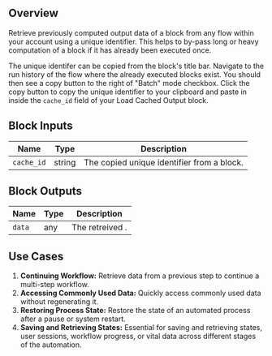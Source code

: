 ## Overview

Retrieve previously computed output data of a block from any flow within your account using a unique identifier. This helps to by-pass long or heavy computation of a block if it has already been executed once.

The unique identifer can be copied from the block's title bar. Navigate to the run history of the flow where the already executed blocks exist. You should then see a copy button to the right of "Batch" mode checkbox. Click the copy button to copy the unique identifier to your clipboard and paste in inside the `cache_id` field of your Load Cached Output block.

## Block Inputs

| Name       | Type   | Description                                |
| ---------- | ------ | ------------------------------------------ |
| `cache_id` | string | The copied unique identifier from a block. |

## Block Outputs

| Name   | Type | Description     |
| ------ | ---- | --------------- |
| `data` | any  | The retreived . |

## Use Cases

1. **Continuing Workflow:** Retrieve data from a previous step to continue a multi-step workflow.
2. **Accessing Commonly Used Data:** Quickly access commonly used data without regenerating it.
3. **Restoring Process State:** Restore the state of an automated process after a pause or system restart.
4. **Saving and Retrieving States:** Essential for saving and retrieving states, user sessions, workflow progress, or vital data across different stages of the automation.
